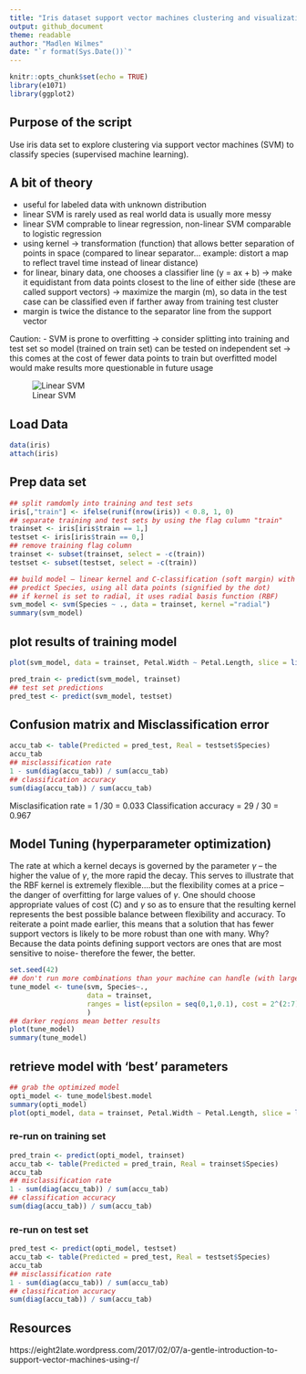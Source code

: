 ```yaml
---
title: "Iris dataset support vector machines clustering and visualization"
output: github_document
theme: readable
author: "Madlen Wilmes"
date: "`r format(Sys.Date())`"
---
```


```r
knitr::opts_chunk$set(echo = TRUE)
library(e1071)
library(ggplot2)
```

## Purpose of the script

Use iris data set to explore clustering via support vector machines (SVM) to classify species (supervised machine learning). 

## A bit of theory

- useful for labeled data with unknown distribution
- linear SVM is rarely used as real world data is usually more messy
- linear SVM comprable to linear regression, non-linear SVM comparable to logistic regression
- using kernel -> transformation (function) that allows better separation of points in space (compared to linear separator... example: distort a map to reflect travel time instead of linear distance)
- for linear, binary data, one chooses a classifier line (y = ax + b) -> make it equidistant from data points closest to the line of either side (these are called support vectors) -> maximize the margin (m), so data in the test case can be classified even if farther away from training test cluster
- margin is twice the distance to the separator line from the support vector


Caution:
- SVM is prone to overfitting -> consider splitting into training and test set so model (trained on train set) can be tested on independent set -> this comes at the cost of fewer data points to train but overfitted model would make results more questionable in future usage

![Linear SVM](LinearSVM.jpg)


## Load Data

```r
data(iris)
attach(iris)
```


## Prep data set
```r
## split ramdomly into training and test sets
iris[,"train"] <- ifelse(runif(nrow(iris)) < 0.8, 1, 0)
## separate training and test sets by using the flag culumn "train"
trainset <- iris[iris$train == 1,]
testset <- iris[iris$train == 0,]
## remove training flag column
trainset <- subset(trainset, select = -c(train))
testset <- subset(testset, select = -c(train))
```



```r
## build model – linear kernel and C-classification (soft margin) with default cost (C = 1)
## predict Species, using all data points (signified by the dot)
## if kernel is set to radial, it uses radial basis function (RBF)
svm_model <- svm(Species ~ ., data = trainset, kernel ="radial")
summary(svm_model)
```

## plot results of training model
```r
plot(svm_model, data = trainset, Petal.Width ~ Petal.Length, slice = list(Sepal.Width = 3, Sepal.Length = 4))
```

```r
pred_train <- predict(svm_model, trainset)
## test set predictions
pred_test <- predict(svm_model, testset)
```

## Confusion matrix and Misclassification error

```r
accu_tab <- table(Predicted = pred_test, Real = testset$Species)
accu_tab
## misclassification rate
1 - sum(diag(accu_tab)) / sum(accu_tab)
## classification accuracy
sum(diag(accu_tab)) / sum(accu_tab)
```

Misclasification rate = 1 /30 = 0.033
Classification accuracy = 29 / 30 = 0.967

## Model Tuning (hyperparameter optimization)

The rate at which a kernel decays is governed by the parameter $\gamma$ – the higher the value of $\gamma$, the more rapid the decay. This serves to illustrate that the RBF kernel is extremely flexible….but the flexibility comes at a price – the danger of overfitting for large values of $\gamma$.  One should choose appropriate values of cost (C) and $\gamma$ so as to ensure that the resulting kernel represents the best possible balance between flexibility and accuracy.
To reiterate a point made earlier, this means that a solution that has fewer support vectors is likely to be more robust than one with many. Why? Because the data points defining support vectors are ones that are most sensitive to noise- therefore the fewer, the better.

```r
set.seed(42)
## don't run more combinations than your machine can handle (with large data sets)
tune_model <- tune(svm, Species~.,
                   data = trainset, 
                   ranges = list(epsilon = seq(0,1,0.1), cost = 2^(2:7))
                   )
## darker regions mean better results
plot(tune_model)
summary(tune_model)
```

## retrieve model with 'best' parameters
```r
## grab the optimized model
opti_model <- tune_model$best.model
summary(opti_model)
plot(opti_model, data = trainset, Petal.Width ~ Petal.Length, slice = list(Sepal.Width = 3, Sepal.Length = 4))
```

### re-run on training set
```r
pred_train <- predict(opti_model, trainset)
accu_tab <- table(Predicted = pred_train, Real = trainset$Species)
accu_tab
## misclassification rate
1 - sum(diag(accu_tab)) / sum(accu_tab)
## classification accuracy
sum(diag(accu_tab)) / sum(accu_tab)
```

### re-run on test set
```r
pred_test <- predict(opti_model, testset)
accu_tab <- table(Predicted = pred_test, Real = testset$Species)
accu_tab
## misclassification rate
1 - sum(diag(accu_tab)) / sum(accu_tab)
## classification accuracy
sum(diag(accu_tab)) / sum(accu_tab)
```

## Resources
https://eight2late.wordpress.com/2017/02/07/a-gentle-introduction-to-support-vector-machines-using-r/